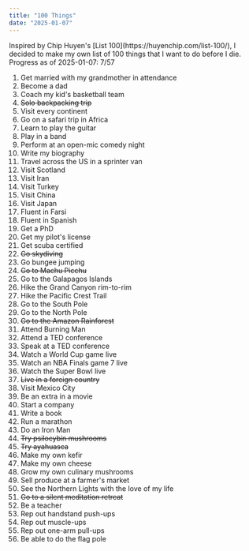 ```yaml
---
title: "100 Things"
date: "2025-01-07"
---
```


<div className="space-y-8">
Inspired by Chip Huyen's [List 100](https://huyenchip.com/list-100/), I decided to make my own list of 100 things that I want to do before I die.
Progress as of 2025-01-07: 7/57

1. Get married with my grandmother in attendance
2. Become a dad
3. Coach my kid's basketball team
4. ~~Solo backpacking trip~~
5. Visit every continent
6. Go on a safari trip in Africa
7. Learn to play the guitar
8. Play in a band
9. Perform at an open-mic comedy night
10. Write my biography
11. Travel across the US in a sprinter van
12. Visit Scotland
13. Visit Iran
14. Visit Turkey
15. Visit China
16. Visit Japan
17. Fluent in Farsi
18. Fluent in Spanish
19. Get a PhD
20. Get my pilot's license
21. Get scuba certified
22. ~~Go skydiving~~
23. Go bungee jumping
24. ~~Go to Machu Picchu~~
25. Go to the Galapagos Islands
26. Hike the Grand Canyon rim-to-rim
27. Hike the Pacific Crest Trail
28. Go to the South Pole
29. Go to the North Pole
30. ~~Go to the Amazon Rainforest~~
31. Attend Burning Man
32. Attend a TED conference
33. Speak at a TED conference
34. Watch a World Cup game live
35. Watch an NBA Finals game 7 live
36. Watch the Super Bowl live
37. ~~Live in a foreign country~~
38. Visit Mexico City
39. Be an extra in a movie
40. Start a company
41. Write a book
42. Run a marathon
43. Do an Iron Man
44. ~~Try psilocybin mushrooms~~
45. ~~Try ayahuasca~~
46. Make my own kefir
47. Make my own cheese
48. Grow my own culinary mushrooms
49. Sell produce at a farmer's market
50. See the Northern Lights with the love of my life
51. ~~Go to a silent meditation retreat~~
52. Be a teacher
53. Rep out handstand push-ups
54. Rep out muscle-ups
55. Rep out one-arm pull-ups
56. Be able to do the flag pole

</div>